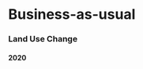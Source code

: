 # Business-as-usual

:::::::: {.row .lulc}
### Land Use Change

::::::: {.panel-tabset group="dimension"}
#### 2020

::: {.card expandable="true"}
<!-- Map -->

```{=html}
<div class="map-container" id="bau2020">
  <canvas style="width:100%; height:100%; display:block;"></canvas>
  <div class="zoom">
    <button class="out">-</button>
    <button class="in">+</button>
  </div>
</div>

<script>
document.addEventListener('DOMContentLoaded', function() {
  createInteractiveMap('bau2020', '../../img/lulc.png', 'en'); // 'en' for English, 'de' for German
});
</script>
```
:::

::: {.card expandable="true"}
<!-- Create a bar chart with plotly -->

```r
library(plotly)
library(jsonlite)
library(dplyr)

# load json file of perc area
lulc_2020 <- fromJSON("outputs/data/lulc-2020-perc_area.json", flatten = TRUE)

# convert to DF
lulc_2020_df <- data.frame(
  class = unlist(lulc_2020),
  perc_area = as.numeric(names(lulc_2020))
)
row.names(lulc_2020_df) <- NULL

# colour palette
LULC_pal <- list("Urban/amenities" = '#a8aba5', #Urban
            "Static" = "#d1d3cf", #static
            "Open Forest" = "#97d1d5", #Open forest
            "Closed forest" = "#29898f", #closed forest
            "Overgrown/shrubland" = "#bb8a75", #Shrubland
            "Intensive agriculture" =  "#f59f78", #Intensive agriculture
            "Alpine pastures" = "#6ca147", #Alpine pastures
            "Grassland or meadows" = "#c4e0a1", #Grassland
            "Permanent crops" = "#DDCC66", #Permanet crops
            "Glacier" = "#d5f1ff",
            "River" = "#93d0ee",
            "Lake" = "#93d0ee")

#add the colours and clean names to the df in the current order
lulc_2020_df$color <- unlist(LULC_pal)
lulc_2020_df$clean_class <- names(LULC_pal)

# create the plotly bar chart with no labels on the bars and no x axis title or main title
p <- plot_ly(lulc_2020_df, 
             x = ~clean_class, 
             y = ~perc_area, 
             type = 'bar',
             marker = list(color = ~color),
             text = ~paste0(round(perc_area, 2), '%'),
             textposition = 'none') %>%
  layout(
    title = list(text = "% Area of Land Use Classes in 2020"),  
    xaxis = list(title = ""), # remove x-axis title
    yaxis = list(title = "Percentage Area (%)", range = c(0, 100)),
    showlegend = FALSE,
    margin = list(b = 150)      # keep space for long x labels
  )%>%
  config(displayModeBar = FALSE) 
p

```
:::

#### 2060

::: {.card expandable="true"}
<!-- Map -->

```{=html}
<div class="map-container" id="bau2060">
  <canvas style="width:100%; height:100%; display:block;"></canvas>
  <div class="zoom">
    <button class="out">-</button>
    <button class="in">+</button>
  </div>
</div>

<script>
document.addEventListener('DOMContentLoaded', function() {
  createInteractiveMap('bau2060', '../../img/lulc.png', 'en'); // 'en' for English, 'de' for German
});
</script>
```
:::

::: {.card expandable="true"}
<!-- Create a bar chart with plotly -->

```r
library(plotly)
library(jsonlite)
library(dplyr)

# load json file of perc area
lulc_2020 <- fromJSON("outputs/data/lulc-2020-perc_area.json", flatten = TRUE)

# convert to DF
lulc_2020_df <- data.frame(
  class = unlist(lulc_2020),
  perc_area = as.numeric(names(lulc_2020))
)
row.names(lulc_2020_df) <- NULL

# colour palette
LULC_pal <- list("Urban/amenities" = '#a8aba5', #Urban
            "Static" = "#d1d3cf", #static
            "Open Forest" = "#97d1d5", #Open forest
            "Closed forest" = "#29898f", #closed forest
            "Overgrown/shrubland" = "#bb8a75", #Shrubland
            "Intensive agriculture" =  "#f59f78", #Intensive agriculture
            "Alpine pastures" = "#6ca147", #Alpine pastures
            "Grassland or meadows" = "#c4e0a1", #Grassland
            "Permanent crops" = "#DDCC66", #Permanet crops
            "Glacier" = "#d5f1ff",
            "River" = "#93d0ee",
            "Lake" = "#93d0ee")

#add the colours and clean names to the df in the current order
lulc_2020_df$color <- unlist(LULC_pal)
lulc_2020_df$clean_class <- names(LULC_pal)

# create the plotly bar chart with no labels on the bars and no x axis title or main title
p <- plot_ly(lulc_2020_df, 
             x = ~clean_class, 
             y = ~perc_area, 
             type = 'bar',
             marker = list(color = ~color),
             text = ~paste0(round(perc_area, 2), '%'),
             textposition = 'none') %>%
  layout(
    title = list(text = "% Area of Land Use Classes in 2060"),  
    xaxis = list(title = ""), # remove x-axis title
    yaxis = list(title = "Percentage Area (%)", range = c(0, 100)),
    showlegend = FALSE,
    margin = list(b = 150)      # keep space for long x labels
  )%>%
  config(displayModeBar = FALSE) 
p

```
:::

#### Change
:::::::
::::::::

------------------------------------------------------------------------

### Ecosystem Services & Biodiversity

------------------------------------------------------------------------

### Economic impacts

:::::: columns
::: {.column width="30%"}
Here you can add some text, explanation, or even another figure/table.\
For example:\
- Ecosystem Services overview\
- Contextual notes\
- Links to data sources
:::
::: {.column width="70%"}
```r
#| echo: false
#| warning: false
#| fig-width: 8
#| fig-height: 8
library(dplyr)
library(tidyr)
library(plotly)
# Load ENCORE ES and economic impact for Peru DF from the data folder
peru <- read.csv("outputs/data/peru_diagram_df.csv")


# Map rating to numeric scale
rating_map <- c("VL" = 1, "L" = 2, "M" = 3, "H" = 4, "VH" = 5)

get_es_summary <- function(es_name, peru_data, all_cats) {
  rating_map <- c("VL" = 1, "L" = 2, "M" = 3, "H" = 4, "VH" = 5)
  
  peru_data %>%
    filter(Ecosystem_Service == es_name) %>%
    mutate(rating_num = rating_map[as.character(rating)]) %>%
    group_by(ISIC_cat) %>%
    summarise(max_rating = max(rating_num, na.rm = TRUE), .groups = "drop") %>%
    mutate(max_rating = ifelse(is.infinite(max_rating), NA, max_rating)) %>%
    right_join(data.frame(ISIC_cat = all_cats), by = "ISIC_cat") %>%
    mutate(max_rating = ifelse(is.na(max_rating), 0, max_rating)) %>%
    arrange(match(ISIC_cat, all_cats)) %>%
    pull(max_rating)
}

# Categories
all_cats <- c("Agriculture", "Mining", "Construction", 
              "Manufacturing", "Public_admin", "Transport", "Services")

# Select ES
selected_es <- c("Habitat_maint","Water_flow_reg", "Rec", "Poll", 
                 "Soil_ret", "Biomass", "Soil_qual", "Spirit_art")

# Collect ratings for each ES
ratings_list <- lapply(selected_es, get_es_summary, peru_data = peru, all_cats = all_cats)

# Build long-format dataframe for plotly
radar_data <- data.frame(
  ISIC_cat = rep(all_cats, times = length(selected_es)),
  Rating = unlist(ratings_list),
  ES = rep(selected_es, each = length(all_cats))
)

# Define nicer labels
es_labels <- c(
  "Habitat_maint" = "Habitat quality",
  "Poll"          = "Pollinator abundance",
  "Biomass"       = "Carbon stored in biomass",
  "Soil_qual"     = "Nutrient retention by landscape",
  "Soil_ret"      = "Sediment retention by landscape",
  "Water_flow_reg"= "Water yield",
  "Rec"           = "Recreation potential",
  "Spirit_art"    = "Emblematic species"
)

# Radar chart
p <- plot_ly(type = 'scatterpolar', mode = 'lines+markers')

for (es in selected_es) {
  df <- radar_data %>% filter(ES == es)
  p <- add_trace(
    p,
    r = df$Rating,
    theta = df$ISIC_cat,
    name = es_labels[es],
    fill = 'toself',
    hovertemplate = paste(
      "Ecosystem Service:", es, "<br>",
      "ISIC category: %{theta}<br>",
      "Rating: %{r}<extra></extra>"
    )
  )
}

p <- layout(
  p,
  polar = list(
    radialaxis = list(
      visible = TRUE,
      range = c(0, 5),
      tickvals = 0:5,
      ticktext = c("No", "VL", "L", "M", "H", "VH"),
      tickfont = list(size = 12)  # font size of radial ticks (numbers)
    ),
    angularaxis = list(
      tickfont = list(size = 10, color = "black", family = "Arial")  # category labels
    )
  ),
  showlegend = TRUE,
  legend = list(
    orientation = "h",   # horizontal legend
    x = 0.5,             # center horizontally
    y = -0.3,            # below the plot
    xanchor = "center",
    yanchor = "top",
    font = list(size = 10),
    tracegroupgap = 0,   # no gaps between items
    itemclick = "toggleothers", # optional: click hides others
    itemdoubleclick = "toggle"  # optional
  )
)

p
```
:::



::: {.panel-tabset group="dimension"}
#### Water Yield

```r
#| echo: false
#| warning: false
#| message: false
library(dplyr)
library(stringr)
library(tidyr)
library(plotly)
# Canonical levels and colors
rating_levels <- c("Very low", "Low", "Medium", "High", "Very high")
rating_colors <- c(
  "Very low"  = "#1a9850",
  "Low"       = "#91cf60",
  "Medium"    = "#ffffbf",
  "High"      = "#fc8d59",
  "Very high" = "#d73027"
)

# Pretty labels
es_labels <- c(
  "Habitat_maint" = "Habitat quality",
  "Poll"          = "Pollinator abundance",
  "Biomass"       = "Carbon stored in biomass",
  "Soil_qual"     = "Nutrient retention by landscape",
  "Soil_ret"      = "Sediment retention by landscape",
  "Water_flow_reg"= "Water yield",
  "Rec"           = "Recreation potential",
  "Spirit_art"    = "Emblematic species"
)

# Ecosystem services to plot
selected_es <- c("Habitat_maint","Water_flow_reg", "Rec", "Poll", 
                 "Soil_ret", "Biomass", "Soil_qual", "Spirit_art")

# --- helper to clean and summarise ---
clean_ES_data <- function(df, ES) {
  df %>%
    filter(Ecosystem_Service == ES, !is.na(rating)) %>%
    mutate(
      rating = as.character(rating) |> str_trim(),
      rating = dplyr::recode(rating,
                             "VL" = "Very low", "L" = "Low", "M" = "Medium",
                             "H" = "High", "VH" = "Very high",
                             .default = rating
      ),
      rating = case_when(
        str_to_lower(rating) %in% c("very low","very-low") ~ "Very low",
        str_to_lower(rating) %in% c("low")                 ~ "Low",
        str_to_lower(rating) %in% c("medium","med")        ~ "Medium",
        str_to_lower(rating) %in% c("high")                ~ "High",
        str_to_lower(rating) %in% c("very high","very-high") ~ "Very high",
        TRUE ~ rating
      ),
      rating = factor(rating, levels = rating_levels)
    ) %>%
    filter(!is.na(rating))
}

build_summary <- function(df) {
  df %>%
    mutate(rating = as.character(rating)) %>%
    group_by(rating) %>%
    summarise(
      n_classes   = n(),
      classes_list = paste(sort(ISIC_class), collapse = "<br>"),
      .groups = "drop"
    ) %>%
    tidyr::complete(
      rating = rating_levels,
      fill = list(n_classes = 0, classes_list = "")
    ) %>%
    mutate(rating = factor(rating, levels = rating_levels)) %>%
    arrange(rating)
}

# --- function to build one plot for a given ES ---
make_plot <- function(ES) {
  ES_data <- clean_ES_data(peru, ES)
  
  all_sum <- build_summary(ES_data)
  cats    <- sort(unique(ES_data$ISIC_cat))
  
  cat_summaries <- lapply(cats, function(cat) {
    df <- build_summary(filter(ES_data, ISIC_cat == cat))
    df$ISIC_cat <- cat
    df
  })
  names(cat_summaries) <- cats
  
  # base figure
  p <- plot_ly()
  
  # All categories trace
  p <- add_bars(
    p, data = all_sum,
    x = ~rating, y = ~n_classes,
    text = ~paste0(
      "Category: All<br>",
      "Rating: ", rating, "<br>",
      "# classes: ", n_classes,
      ifelse(classes_list == "", "", paste0("<br><br>", classes_list))
    ),
    hovertemplate = "%{text}<extra></extra>",
    textposition  = "none",
    marker = list(color = unname(rating_colors[as.character(all_sum$rating)])),
    name = "All categories", visible = TRUE
  )
  
  # Per-category traces
  for (cat in cats) {
    df <- cat_summaries[[cat]]
    p <- add_bars(
      p, data = df,
      x = ~rating, y = ~n_classes,
      text = ~paste0(
        "Category: ", ISIC_cat, "<br>",
        "Rating: ", rating, "<br>",
        "# classes: ", n_classes,
        ifelse(classes_list == "", "", paste0("<br><br>", classes_list))
      ),
      hovertemplate = "%{text}<extra></extra>",
      textposition  = "none",
      marker = list(color = unname(rating_colors[as.character(df$rating)])),
      name = cat, visible = FALSE
    )
  }
  
  # Visibility setup
  n_traces   <- 1 + length(cats)
  vis_all    <- c(TRUE, rep(FALSE, length(cats)))
  vis_percat <- lapply(seq_along(cats), function(i) { v <- rep(FALSE, n_traces); v[i+1] <- TRUE; v })
  
  ymax_all <- max(all_sum$n_classes, 0)
  ymax_cat <- sapply(cat_summaries, function(df) max(df$n_classes, 0))
  
  buttons <- c(
    list(list(
      method = "update",
      label  = "All categories",
      args   = list(
        list(visible = vis_all),
        list(
          title = paste("Dependency on", es_labels[ES], "— All ISIC categories"),
          yaxis = list(range = c(0, max(1, ymax_all) * 1.1))
        )
      )
    )),
    lapply(seq_along(cats), function(i) {
      list(
        method = "update",
        label  = cats[i],
        args   = list(
          list(visible = vis_percat[[i]]),
          list(
            #title = paste("Dependency on", es_labels[ES], "—", cats[i]),
            yaxis = list(range = c(0, max(1, ymax_cat[i]) * 1.1))
          )
        )
      )
    })
  )
  
  p <- layout(
    p,
    barmode = "group",
    #title   = paste("Dependency on", es_labels[ES], "— All ISIC categories"),
    xaxis   = list(title = "Dependency rating"),
    yaxis   = list(title = "Number of ISIC classes"),
    showlegend = FALSE,
    updatemenus = list(list(
      type = "dropdown", y = 1.15, x = 0, showactive = TRUE, buttons = buttons
    ))
  )
  
  if (max(all_sum$n_classes) == 0) {
    p <- p %>% layout(
      annotations = list(list(
        x = 0.5, y = 0.5, xref = "paper", yref = "paper",
        text = "No ISIC classes with non-NA ratings for this ES",
        showarrow = FALSE
      ))
    )
  }
  
  return(p)
}

# --- generate plots for all selected services ---
plots <- lapply(selected_es, make_plot)
names(plots) <- selected_es

plots[["Water_flow_reg"]]  # show water yield

```

#### Pollinator Abundance

```r
#| echo: false
#| warning: false
#| message: false
plots[["Poll"]]            # show pollinator abundance
```

#### Habitat Quality

```r
#| echo: false
#| warning: false
#| message: false
plots[["Habitat_maint"]]  # show Habitat quality 
```

#### Recreation Potential

```r
#| echo: false
#| warning: false
#| message: false
plots[["Rec"]]            # show Recreation potential
```

#### Sediment Retention

```r
#| echo: false
#| warning: false
#| message: false
plots[["Soil_ret"]]       # show Sediment retention 
```

#### Carbon Stored in Biomass

```r
#| echo: false
#| warning: false
#| message: false
plots[["Biomass"]]        # show Carbon stored in biomass
```

#### Nutrient Retention

```r
#| echo: false
#| warning: false
#| message: false
plots[["Soil_qual"]]      # show Nutrient retention
```

#### Emblematic Species

```r
#| echo: false
#| warning: false
#| message: false
plots[["Spirit_art"]]     # show Emblematic species
```
:::


